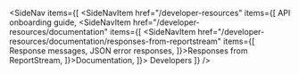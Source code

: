 <SideNav items={[
		<SideNavItem href="/developer-resources" items={[
			<SideNavItem href="/developer-resources/api-onboarding-guide">API onboarding guide</SideNavItem>,
			<SideNavItem href="/developer-resources/documentation" items={[
				<SideNavItem href="/developer-resources/documentation/responses-from-reportstream" items={[
					<USNavLink href="/developer-resources/documentation/responses-from-reportstream#response-messages">Response messages</USNavLink>,
					<USNavLink href="/developer-resources/documentation/responses-from-reportstream#json-error-responses">JSON error responses</USNavLink>,
				]}>Responses from ReportStream</SideNavItem>,
			]}>Documentation</SideNavItem>,
		]}>
	Developers
	</SideNavItem>
]} />